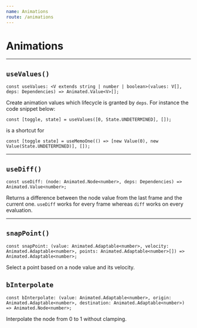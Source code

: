 ```yaml
---
name: Animations
route: /animations
---
```


# Animations

---

## `useValues()`

```tsx
const useValues: <V extends string | number | boolean>(values: V[], deps: Dependencies) => Animated.Value<V>[];
```

Create animation values which lifecycle is granted by `deps`.
For instance the code snippet below:

```tsx
const [toggle, state] = useValues([0, State.UNDETERMINED], []);
```

is a shortcut for

```tsx
const [toggle state] = useMemoOne(() => [new Value(0), new Value(State.UNDETERMINED)], []);
```

---

## `useDiff()`

```tsx
const useDiff: (node: Animated.Node<number>, deps: Dependencies) => Animated.Value<number>;
```

Returns a difference between the node value from the last frame and the current one.
`useDiff` works for every frame whereas `diff` works on every evaluation.

---

## `snapPoint()`

```tsx
const snapPoint: (value: Animated.Adaptable<number>, velocity: Animated.Adaptable<number>, points: Animated.Adaptable<number>[]) => Animated.Adaptable<number>;
```

Select a point based on a node value and its velocity.

## `bInterpolate`

```tsx
const bInterpolate: (value: Animated.Adaptable<number>, origin: Animated.Adaptable<number>, destination: Animated.Adaptable<number>) => Animated.Node<number>;
```

Interpolate the node from 0 to 1 without clamping.
